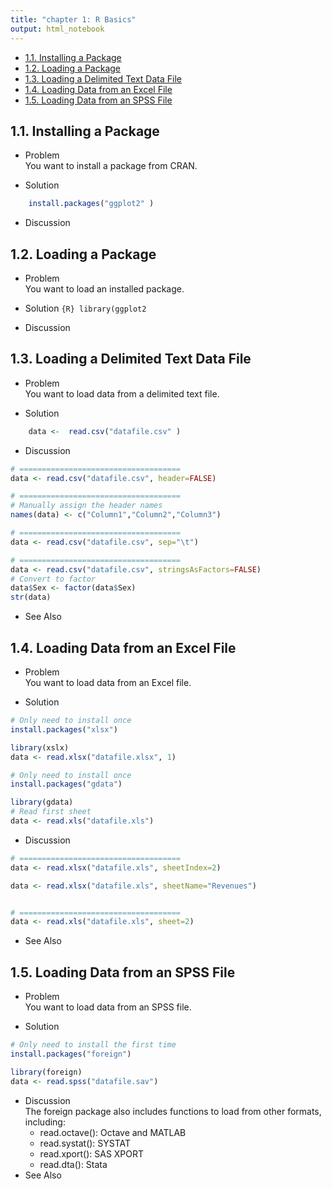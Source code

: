 ```yaml
---
title: "chapter 1: R Basics"
output: html_notebook
---
```

<!-- # Chapter 1. R Basics -->

<!-- toc orderedList:0 depthFrom:1 depthTo:6 -->

- [1.1. Installing a Package](#11-installing-a-package)
- [1.2. Loading a Package](#12-loading-a-package)
- [1.3. Loading a Delimited Text Data File](#13-loading-a-delimited-text-data-file)
- [1.4. Loading Data from an Excel File](#14-loading-data-from-an-excel-file)
- [1.5. Loading Data from an SPSS File](#15-loading-data-from-an-spss-file)

<!-- tocstop -->

## 1.1. Installing a Package
  * Problem  
    You want to install a package from CRAN.  

  * Solution  
```r
    install.packages("ggplot2" )  
```
  * Discussion  

## 1.2. Loading a Package
  * Problem  
    You want to load an installed package.  

  * Solution ```{R}
library(ggplot2```  
  * Discussion  

## 1.3. Loading a Delimited Text Data File
  * Problem  
    You want to load data from a delimited text file.  

  * Solution  
```r
    data <-  read.csv("datafile.csv" )
```
  * Discussion  
```R
# ====================================
data <- read.csv("datafile.csv", header=FALSE)

# ====================================
# Manually assign the header names
names(data) <- c("Column1","Column2","Column3")

# ====================================
data <- read.csv("datafile.csv", sep="\t")

# ====================================
data <- read.csv("datafile.csv", stringsAsFactors=FALSE)
# Convert to factor
data$Sex <- factor(data$Sex)
str(data)
```  
  * See Also  

## 1.4. Loading Data from an Excel File
  * Problem  
    You want to load data from an Excel file.  

  * Solution  
```r
# Only need to install once
install.packages("xlsx")

library(xslx)
data <- read.xlsx("datafile.xlsx", 1)
```    
```r
# Only need to install once
install.packages("gdata")

library(gdata)
# Read first sheet
data <- read.xls("datafile.xls")
```  

  * Discussion  
```R
# ====================================
data <- read.xlsx("datafile.xls", sheetIndex=2)

data <- read.xlsx("datafile.xls", sheetName="Revenues")


# ====================================
data <- read.xls("datafile.xls", sheet=2)
```


  * See Also  

## 1.5. Loading Data from an SPSS File
  * Problem  
    You want to load data from an SPSS file.  

  * Solution  
```r
# Only need to install the first time
install.packages("foreign")

library(foreign)
data <- read.spss("datafile.sav")  
```
  * Discussion  
    The foreign package also includes functions to load from other formats, including:
    * read.octave(): Octave and MATLAB
    * read.systat(): SYSTAT
    * read.xport(): SAS XPORT
    * read.dta(): Stata
  * See Also  
